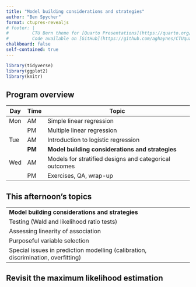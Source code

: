 ```yaml
---
title: "Model building considerations and strategies"
author: "Ben Spycher"
format: ctupres-revealjs
# footer: |
#         CTU Bern theme for [Quarto Presentations](https://quarto.org/docs/presentations/revealjs/index.html).
#         Code available on [GitHub](https://github.com/aghaynes/CTUquarto).
chalkboard: false
self-contained: true
---
```


```r
library(tidyverse)
library(ggplot2)
library(knitr)
```

## Program overview

| Day | Time   | Topic                                                  |
|-----|--------|--------------------------------------------------------|
| Mon | AM     | Simple linear regression                               |
|     | PM     | Multiple linear regression                             |
| Tue | AM     | Introduction to logistic regression                    |
|     | **PM** | **Model building considerations and strategies**       |
| Wed | AM     | Models for stratified designs and categorical outcomes |
|     | PM     | Exercises, QA, wrap-up                                 |

## This afternoon's topics

|                                                                               |
|------------------------------------------------------------------------|
| **Model building considerations and strategies**
|	Testing (Wald and likelihood ratio tests)
|	Assessing linearity of association
|	Purposeful variable selection
|	Special issues in prediction modelling (calibration, discrimination, overfitting)


## Revisit the maximum likelihood estimation


